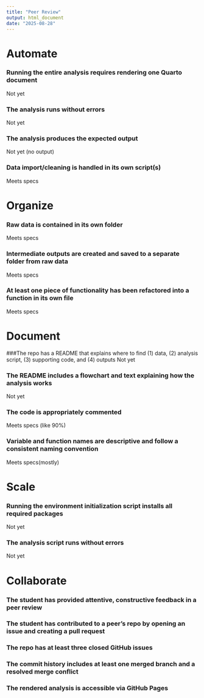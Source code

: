 ```yaml
---
title: "Peer Review"
output: html_document
date: "2025-08-28"
---
```

# Automate
### Running the entire analysis requires rendering one Quarto document
Not yet

### The analysis runs without errors
Not yet

### The analysis produces the expected output
Not yet (no output)

### Data import/cleaning is handled in its own script(s)
Meets specs

# Organize 

### Raw data is contained in its own folder
Meets specs

### Intermediate outputs are created and saved to a separate folder from raw data
Meets specs

### At least one piece of functionality has been refactored into a function in its own file
Meets specs

# Document 

###The repo has a README that explains where to find (1) data, (2) analysis script, (3) supporting code, and (4) outputs
Not yet

### The README includes a flowchart and text explaining how the analysis works
Not yet

### The code is appropriately commented
Meets specs (like 90%)

### Variable and function names are descriptive and follow a consistent naming convention
Meets specs(mostly)

# Scale
### Running the environment initialization script installs all required packages
Not yet

### The analysis script runs without errors
Not yet

# Collaborate

### The student has provided attentive, constructive feedback in a peer review

### The student has contributed to a peer’s repo by opening an issue and creating a pull request

### The repo has at least three closed GitHub issues

### The commit history includes at least one merged branch and a resolved merge conflict

### The rendered analysis is accessible via GitHub Pages


```         
```
